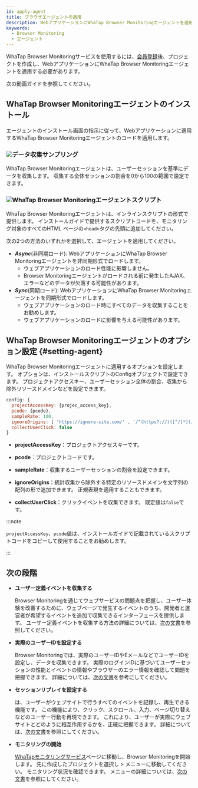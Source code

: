 ```yaml
---
id: apply-agent
title: ブラウザエージェントの適用
description: WebアプリケーションにWhaTap Browser Monitoringエージェントを適用し、ブラウザモニタリングを開始します。
keywords:
  - Browser Monitoring
  - エージェント
---
```



WhaTap Browser Monitoringサービスを使用するには、[会員登録](https://www.whatap.io/ja/signup/)後、プロジェクトを作成し、WebアプリケーションにWhaTap Browser Monitoringエージェントを適用する必要があります。

次の動画ガイドを参照してください。

<Youtube ko='gZ5A40G2u2A' en='z0-WMAEQo30' ja='z0-WMAEQo30' />


<Createprojectv2 />


<Accesskey />

## WhaTap Browser Monitoringエージェントのインストール

エージェントのインストール画面の指示に従って、Webアプリケーションに適用するWhaTap Browser Monitoringエージェントのコードを適用します。

<ImgLang img='rum-apply-agent.png' desc='WhaTap Browser Monitoringエージェントのインストール' />

### ![](/img/number-01.png)データ収集サンプリング

WhaTap Browser Monitoringエージェントは、ユーザーセッションを基準にデータを収集します。 収集する全体セッションの割合を0から100の範囲で設定できます。

### ![](/img/number-02.png)WhaTap Browser Monitoringエージェントスクリプト

WhaTap Browser Monitoringエージェントは、インラインスクリプトの形式で提供します。 インストールガイドで提供するスクリプトコードを、モニタリング対象のすべてのHTML ページの`<head>`タグの先頭に追加してください。

次の2つの方法のいずれかを選択して、エージェントを適用してください。

- **_Async_**(非同期ロード): WebアプリケーションにWhaTap Browser Monitoringエージェントを非同期形式でロードします。 
  - ウェブアプリケーションのロード性能に影響しません。 
  - Browser Monitoringエージェントがロードされる前に発生したAJAX、エラーなどのデータが欠落する可能性があります。
- **_Sync_**(同期ロード): WebアプリケーションにWhaTap Browser Monitoringエージェントを同期形式でロードします。
  - ウェブアプリケーションのロード時にすべてのデータを収集することをお勧めします。 
  - ウェブアプリケーションのロードに影響を与える可能性があります。

## WhaTap Browser Monitoringエージェントのオプション設定 {#setting-agent}

WhaTap Browser Monitoringエージェントに適用するオプションを設定します。 オプションは、インストールスクリプトのConfigオブジェクトで設定できます。 プロジェクトアクセスキー、ユーザーセッション全体の割合、収集から除外リソースドメインなどを設定できます。

```javascript title='config example' showLineNumbers
config: {
  projectAccessKey: {projec_access_key},
  pcode: {pcode},
  sampleRate: 100,
  ignoreOrigins: [ 'https://ignore-site.com/' , '/^(https?://)([^/]*)(ignore-site.io)(/)(.*)/i' ],
  collectUserClick: false
}
```

- **projectAccessKey**：プロジェクトアクセスキーです。

- **pcode**：プロジェクトコードです。

- **sampleRate**：収集するユーザーセッションの割合を設定できます。

- **ignoreOrigins**：統計収集から除外する特定のリソースドメインを文字列の配列の形で追加できます。 正規表現を適用することもできます。

- **collectUserClick**：クリックイベントを収集できます。 既定値は`false`です。

:::note

`projectAccessKey`、`pcode`値は、インストールガイドで記載されているスクリプトコードをコピーして使用することをお勧めします。

:::

## 次の段階

- **ユーザー定義イベントを収集する**

  Browser Monitoringを通じてウェブサービスの問題点を把握し、ユーザー体験を改善するために、ウェブページで発生するイベントのうち、開発者と運営者が希望するイベントを追加で収集できるインターフェースを提供します。 ユーザー定義イベントを収集する方法の詳細については、[次の文書](collect-custom-events)を参照してください。

- **実際のユーザーIDを設定する**

  Browser Monitoringでは、実際のユーザーIDやEメールなどでユーザーIDを設定し、データを収集できます。 実際のログインIDに基づいてユーザーセッションの性能とイベントの情報やブラウザーのエラー情報を確認して問題を把握できます。 詳細については、[次の文書](set-real-user-id)を参考にしてください。

- **セッションリプレイを設定する**

  <Cmdname sid="TTL08103" className="uitext" />は、ユーザーがウェブサイトで行うすべてのイベントを記録し、再生できる機能です。 この機能により、クリック、スクロール、入力、ページ切り替えなどのユーザー行動を再現できます。 これにより、ユーザーが実際にウェブサイトとどのように相互作用するかを、正確に把握できます。 詳細については、[次の文書](session-replay)を参照にしてください。

- **モニタリングの開始**

  [WhaTapモニタリングサービス](https://service.whatap.io)ページに移動し、Browser Monitoringを開始します。 先に作成したプロジェクトを選択し<Cmdname sid="side_dashboard" className="uitext" /> &gt; <Cmdname sid="side_rumDashboard" className="uitext" />メニューに移動してください。 モニタリング状況を確認できます。 <Cmdname sid="side_rumDashboard" className="uitext" />メニューの詳細については、[次の文書](dashboard)を参照にしてください。
